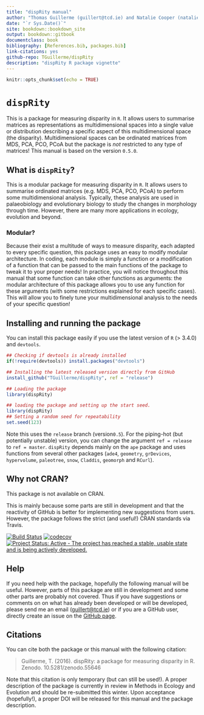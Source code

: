 ```yaml
--- 
title: "dispRity manual"
author: "Thomas Guillerme (guillert@tcd.ie) and Natalie Cooper (natalie.cooper@nhm.ac.uk)"
date: "`r Sys.Date()`"
site: bookdown::bookdown_site
output: bookdown::gitbook
documentclass: book
bibliography: [References.bib, packages.bib]
link-citations: yes
github-repo: TGuillerme/dispRity
description: "dispRity R package vignette"
---
```



```r
knitr::opts_chunk$set(echo = TRUE)
```

# `dispRity`

This is a package for measuring disparity in `R`.
It allows users to summarise matrices as representations as multidimensional spaces into a single value or distribution describing a specific aspect of this multidimensional space (the disparity).
Multidimensional spaces can be ordinated matrices from MDS, PCA, PCO, PCoA but the package is *not* restricted to any type of matrices!
This manual is based on the version `0.5.0`.

## What is `dispRity`?
This is a modular package for measuring disparity in `R`.
It allows users to summarise ordinated matrices (e.g. MDS, PCA, PCO, PCoA) to perform some multidimensional analysis.
Typically, these analysis are used in palaeobiology and evolutionary biology to study the changes in morphology through time.
However, there are many more applications in ecology, evolution and beyond.

### Modular?
Because their exist a multitude of ways to measure disparity, each adapted to every specific question, this package uses an easy to modify modular architecture.
In coding, each module is simply a function or a modification of a function that can be passed to the main functions of the package to tweak it to your proper needs!
In practice, you will notice throughout this manual that some function can take other functions as arguments: the modular architecture of this package allows you to use any function for these arguments (with some restrictions explained for each specific cases).
This will allow you to finely tune your multidimensional analysis to the needs of your specific question!

## Installing and running the package

You can install this package easily if you use the latest version of `R` (> 3.4.0) and `devtools`.

```r
## Checking if devtools is already installed
if(!require(devtools)) install.packages("devtools")

## Installing the latest released version directly from GitHub
install_github("TGuillerme/dispRity", ref = "release")

## Loading the package
library(dispRity)
```

```r
## loading the package and setting up the start seed.
library(dispRity)
## Setting a random seed for repeatability
set.seed(123)
```

Note this uses the `release` branch (version`0.5`). <!-- @@@ -->
For the piping-hot (but potentially unstable) version, you can change the argument `ref = release` to `ref = master`.
`dispRity` depends mainly on the `ape` package and uses functions from several other packages (`ade4`, `geometry`, `grDevices`, `hypervolume`, `paleotree`, `snow`, `Claddis`, `geomorph` and `RCurl`).

## Why not CRAN?

This package is not available on CRAN.

<!-- This is now on CRAN -->

This is mainly because some parts are still in development and that the reactivity of GitHub is better for implementing new suggestions from users.
However, the package follows the strict (and useful!) CRAN standards via Travis.

<!-- badges out start -->
[![Build Status](https://travis-ci.org/TGuillerme/dispRity.svg?branch=release)](https://travis-ci.org/TGuillerme/dispRity)
[![codecov](https://codecov.io/gh/TGuillerme/dispRity/branch/master/graph/badge.svg)](https://codecov.io/gh/TGuillerme/dispRity)
[![Project Status: Active - The project has reached a stable, usable state and is being actively developed.](http://www.repostatus.org/badges/latest/active.svg)](http://www.repostatus.org/#active)
<!-- badges out end   -->

## Help

If you need help with the package, hopefully the following manual will be useful.
However, parts of this package are still in development and some other parts are probably not covered.
Thus if you have suggestions or comments on on what has already been developed or will be developed, please send me an email (<guillert@tcd.ie>) or if you are a GitHub user, directly create an issue on the [GitHub page](https://github.com/TGuillerme/dispRity).

## Citations

You can cite both the package or this manual with the following citation:

> Guillerme, T. (2016). dispRity: a package for measuring disparity in R. Zenodo. 10.5281/zenodo.55646

<!-- > Guillerme, T. & Cooper, N. (2016). The dispRity R package manual. Fighsare XXXX -->

Note that this citation is only temporary (but can still be used!).
A proper description of the package is currently in review in Methods in Ecology and Evolution and should be re-submitted this winter.
Upon acceptance (hopefully!), a proper DOI will be released for this manual and the package description.
